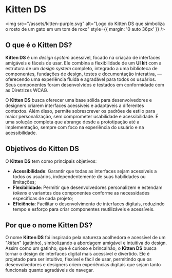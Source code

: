 
<Meta title="Sobre o Kitten DS" />

# Kitten DS

<img src="/assets/kitten-purple.svg" alt="Logo do Kitten DS que simboliza o rosto de um gato em um tom de roxo" style={{ margin: '0 auto 36px' }} />

## O que é o Kitten DS?

**Kitten DS** é um *design system* acessível, focado na criação de interfaces amigáveis e fáceis de usar. Ele combina a flexibilidade de um **UI kit** com a estrutura de um *design system* completo, integrado a uma biblioteca de componentes, fundações de design, testes e documentação interativa, — oferecendo uma experiência fluida e agradável para todos os usuários. Seus componentes foram desenvolvidos e testados em conformidade com as <Link className="sb-unstyled text-sm" href="https://www.w3.org/WAI/standards-guidelines/wcag/">Diretrizes WCAG</Link>.

O **Kitten DS** busca oferecer uma base sólida para desenvolvedores e designers criarem interfaces acessíveis e adaptáveis a diferentes contextos. Além disso, permite sobrescrever os padrões de estilo para maior personalização, sem comprometer usabilidade e acessibilidade. É uma solução completa que abrange desde a prototipação até a implementação, sempre com foco na experiência do usuário e na acessibilidade.

## Objetivos do Kitten DS
O **Kitten DS** tem como principais objetivos:

- **Acessibilidade**: Garantir que todas as interfaces sejam acessíveis a todos os usuários, independentemente de suas habilidades ou limitações;
- **Flexibilidade**: Permitir que desenvolvedores personalizem e estendam *tokens* e variantes dos componentes conforme as necessidades específicas de cada projeto;
- **Eficiência**: Facilitar o desenvolvimento de interfaces digitais, reduzindo tempo e esforço para criar componentes reutilizáveis e acessíveis.

## Por que o nome Kitten DS?

O nome **Kitten DS** foi inspirado pela natureza acolhedora e acessível de um "*kitten*" (gatinho), simbolizando a abordagem amigável e intuitiva do design. Assim como um gatinho, que é curioso e brincalhão, o **Kitten DS** busca tornar o design de interfaces digital mais acessível e divertido. Ele é projetado para ser intuitivo, flexível e fácil de usar, permitindo que os desenvolvedores e designers criem experiências digitais que sejam tanto funcionais quanto agradáveis de navegar. 